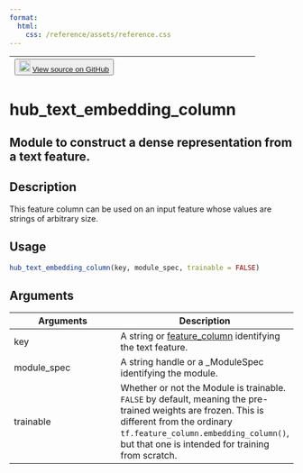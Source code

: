 ```yaml
---
format:
  html:
    css: /reference/assets/reference.css
---
```


| <button class="button"> ![](/reference/assets/GitHub-Mark-32px.png){width="20"} [View source on GitHub](https://github.com/rstudio/tfhub//blob/main/R/columns.R#L11) </button> |
|:------------------------------:|:--------------------------------------:|

# hub_text_embedding_column

## Module to construct a dense representation from a text feature.

## Description
This feature column can be used on an input feature whose values are strings of arbitrary size. 


## Usage
```r
hub_text_embedding_column(key, module_spec, trainable = FALSE) 
```

## Arguments
|Arguments|Description|
|---|---|
| key | A string or [feature_column](https://tensorflow.rstudio.com/tfestimators/articles/feature_columns.html) identifying the text feature. |
| module_spec | A string handle or a _ModuleSpec identifying the module. |
| trainable | Whether or not the Module is trainable. `FALSE` by default, meaning the pre-trained weights are frozen. This is different from the ordinary `tf.feature_column.embedding_column()`, but that one is intended for training from scratch. |







